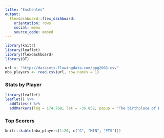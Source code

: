 ---
title: "Enchentes"
output:
  flexdashboard::flex_dashboard:
    orientation: rows
    social: menu
    source_code: embed
---

```{r setup, include=FALSE}
library(knitr)
library(leaflet)
library(flexdashboard)
library(DT)

url <- "http://datasets.flowingdata.com/ppg2008.csv"
nba_players <- read.csv(url, row.names = 1)
```

### Stats by Player {data-width=650}

```{r}
library(leaflet)
leaflet() %>%
  addTiles() %>%
  addMarkers(lng = 174.768, lat = -36.852, popup = "The birthplace of R")
```

### Top Scorers {data-width=350}

```{r}
knitr::kable(nba_players[1:20, c("G", "MIN", "PTS")])
```
